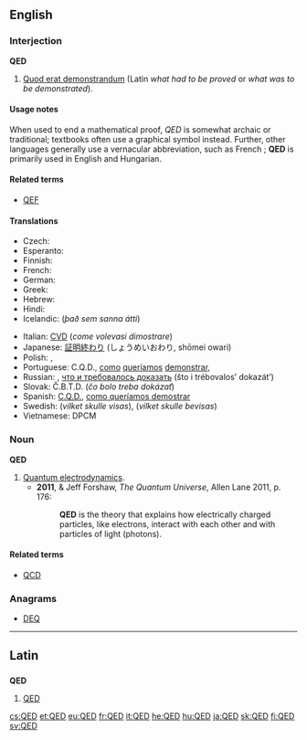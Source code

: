 ==English==
{{wikipedia}}

===Interjection===
'''QED'''

# [[quod erat demonstrandum|Quod erat demonstrandum]] (Latin ''what had to be proved'' or ''what was to be demonstrated'').

====Usage notes====
When used to end a mathematical proof, ''QED'' is somewhat archaic or traditional; textbooks often use a graphical symbol instead. Further, other languages generally use a vernacular abbreviation, such as French {{term|CQFD||ce qu'il fallait démontrer|lang=fr}}; '''QED''' is primarily used in English and Hungarian.

====Related terms====
* {{sense|what was to be demonstrated}} [[QEF]]

====Translations====
{{trans-top|quod erat demonstrandum}}
* Czech: {{t-|cs|c.b.d.}} {{qualifier|co bylo dokázat}}
* Esperanto: {{t-|eo|KEP}} {{qualifier|kio estis pruvota}}
* Finnish: {{t+|fi|MOT}} {{qualifier|mikä oli todistettava}}
* French: {{t+|fr|CQFD}} {{qualifier|ce qu'il fallait démontrer}}
* German: {{t-|de|w.z.b.w.}} {{qualifier|was zu beweisen war}}
* Greek: {{t-|el|Ό.Έ.Δ.|tr=Ó.É.D|sc=Grek}} {{qualifier|[[όπερ έδει δείξαι]]}}
* Hebrew: {{t-|he|מ.ש.ל.|m-p|tr=מה שהיה להוכיח}}
* Hindi: {{t-|hi|इ. सि.|tr=इति सिद्धम्|sc=Deva}}
* Icelandic: {{t-|is|þ.s.s.á.}} (''það sem sanna átti'')
{{trans-mid}}
* Italian: [[CVD]] (''come volevasi dimostrare'')
* Japanese: [[証明終わり]] (しょうめいおわり, shōmei owari)
* Polish: {{t+|pl|c.b.d.o.}} {{qualifier|co było do okazania}}, {{t-|pl|c.b.d.u.}} {{qualifier|co było do udowodnienia}}
* Portuguese: C.Q.D., {{qualifier|written out}} [[como]] [[queríamos]] [[demonstrar]], {{t-|pt|c.q.d.}}
* Russian: {{t+|ru|ч. т. д.}}, [[что и требовалось доказать]] (što i trébovalos’ dokazát’)
* Slovak: Č.B.T.D. (''čo bolo treba dokázať'')
* Spanish: [[C.Q.D.]], {{qualifier|written out}} [[como queríamos demostrar]]
* Swedish: {{t+|sv|VSV}} (''vilket skulle visas''), {{t+|sv|VSB}} (''vilket skulle bevisas'')
* Vietnamese: DPCM
{{trans-bottom}}

===Noun===
'''QED'''

# [[quantum electrodynamics|Quantum electrodynamics]].
#* '''2011''', {{w|Brian Cox (physicist)|Brian Cox}} & Jeff Forshaw, ''The Quantum Universe'', Allen Lane 2011, p. 176:
#*: '''QED''' is the theory that explains how electrically charged particles, like electrons, interact with each other and with particles of light (photons).

====Related terms====
* {{sense|quantum}} [[QCD]]

===Anagrams===
* [[DEQ#English|DEQ]]

----

==Latin==
{{wikipedia|lang=la}}

==={{initialism-old|la}}===
'''QED'''

# [[#English|QED]]

[[cs:QED]]
[[et:QED]]
[[eu:QED]]
[[fr:QED]]
[[it:QED]]
[[he:QED]]
[[hu:QED]]
[[ja:QED]]
[[sk:QED]]
[[fi:QED]]
[[sv:QED]]